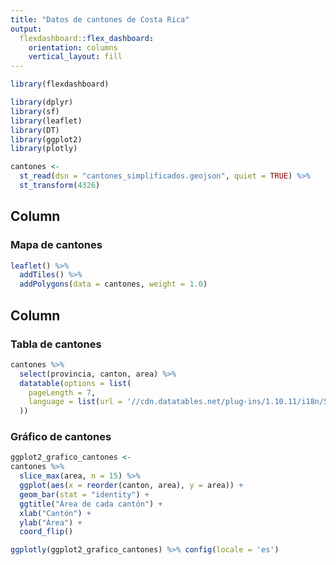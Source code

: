 ---
title: "Datos de cantones de Costa Rica"
output: 
  flexdashboard::flex_dashboard:
    orientation: columns
    vertical_layout: fill
---

```{r setup, include=FALSE}
library(flexdashboard)
```

```{r paquetes, message=FALSE,warning=FALSE}
library(dplyr)
library(sf)
library(leaflet)
library(DT)
library(ggplot2)
library(plotly)
```

```{r lectura-datos,message=FALSE,warning=FALSE}
cantones <-
  st_read(dsn = "cantones_simplificados.geojson", quiet = TRUE) %>%
  st_transform(4326)
```


Column {data-width=650}
-----------------------------------------------------------------------

### Mapa de cantones 

```{r mapa, message=FALSE,warning=FALSE}
leaflet() %>%
  addTiles() %>%
  addPolygons(data = cantones, weight = 1.0)
```

Column {data-width=350}
-----------------------------------------------------------------------

### Tabla de cantones

```{r tabla, message=FALSE,warning=FALSE}
cantones %>%
  select(provincia, canton, area) %>%
  datatable(options = list(
    pageLength = 7,
    language = list(url = '//cdn.datatables.net/plug-ins/1.10.11/i18n/Spanish.json')
  ))
```

### Gráfico de cantones

```{r grafico, message=FALSE,warning=FALSE}
ggplot2_grafico_cantones <-
cantones %>%
  slice_max(area, n = 15) %>% 
  ggplot(aes(x = reorder(canton, area), y = area)) +
  geom_bar(stat = "identity") +
  ggtitle("Área de cada cantón") +
  xlab("Cantón") +
  ylab("Área") +
  coord_flip() 

ggplotly(ggplot2_grafico_cantones) %>% config(locale = 'es')
```

